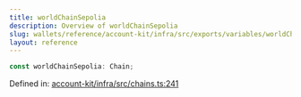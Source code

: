 ```yaml
---
title: worldChainSepolia
description: Overview of worldChainSepolia
slug: wallets/reference/account-kit/infra/src/exports/variables/worldChainSepolia
layout: reference
---
```


```ts
const worldChainSepolia: Chain;
```

Defined in: [account-kit/infra/src/chains.ts:241](https://github.com/alchemyplatform/aa-sdk/blob/49e74eee8606f480b200b4612d00d950da8a8742/account-kit/infra/src/chains.ts#L241)
